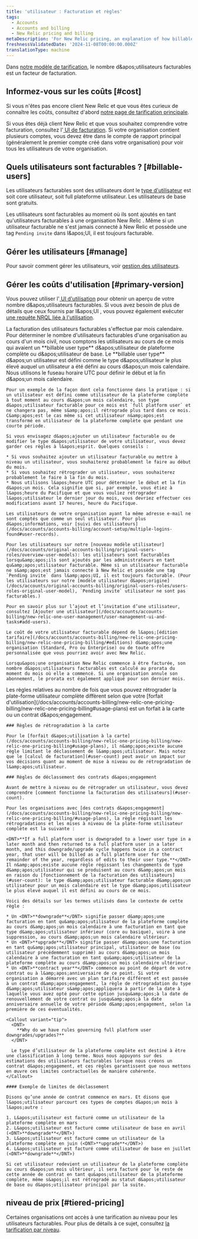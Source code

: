 ```yaml
---
title: 'utilisateur : Facturation et règles'
tags:
  - Accounts
  - Accounts and billing
  - New Relic pricing and billing
metaDescription: 'For New Relic pricing, an explanation of how billable users are calculated and rules for downgrading users.'
freshnessValidatedDate: '2024-11-08T00:00:00.000Z'
translationType: machine
---
```


Dans [notre modèle de tarification](/docs/accounts/accounts-billing/new-relic-one-pricing-billing/new-relic-one-pricing-billing), le nombre d&amp;apos;utilisateurs facturables est un facteur de facturation.

## Informez-vous sur les coûts [#cost]

Si vous n&apos;êtes pas encore client New Relic et que vous êtes curieux de connaître les coûts, consultez d&apos;abord [notre page de tarification principale](https://newrelic.com/pricing).

Si vous êtes déjà client New Relic et que vous souhaitez comprendre votre facturation, consultez l&apos;[ UI de facturation](/docs/accounts/accounts-billing/general-account-settings/introduction-account-settings). Si votre organisation contient plusieurs comptes, vous devez être dans le compte de rapport principal (généralement le premier compte créé dans votre organisation) pour voir tous les utilisateurs de votre organisation.

## Quels utilisateurs sont facturables ? [#billable-users]

Les utilisateurs facturables sont des utilisateurs dont le [type d&apos;utilisateur](/docs/accounts/accounts-billing/new-relic-one-user-management/user-type) est soit core utilisateur, soit full plateforme utilisateur. Les utilisateurs de base sont gratuits.

Les utilisateurs sont facturables au moment où ils sont ajoutés en tant qu&apos;utilisateurs facturables à une organisation New Relic . Même si un utilisateur facturable ne s&apos;est jamais connecté à New Relic et possède une tag `Pending invite` dans l&amp;apos;UI, il est toujours facturable.

## Gérer les utilisateurs [#manage]

Pour savoir comment gérer les utilisateurs, voir [gestion des utilisateurs](/docs/accounts/accounts-billing/new-relic-one-user-management/user-management-ui-and-tasks).

## Gérer les coûts d&apos;utilisation [#primary-version]

Vous pouvez utiliser l&apos;[ UI d&apos;utilisation](/docs/accounts/accounts-billing/general-account-settings/introduction-account-settings/#pricing) pour obtenir un aperçu de votre nombre d&amp;apos;utilisateurs facturables. Si vous avez besoin de plus de détails que ceux fournis par l&amp;apos;UI , vous pouvez également exécuter [une requête NRQL liée à l&apos;utilisation](/docs/accounts/accounts-billing/new-relic-one-pricing-billing/usage-queries-alerts).

<CollapserGroup>
  <Collapser id="user-count" title="Comment les utilisateurs facturables sont comptabilisés">
    La facturation des utilisateurs facturables s&apos;effectue par mois calendaire. Pour déterminer le nombre d&apos;utilisateurs facturables d&apos;une organisation au cours d&apos;un mois civil, nous comptons les utilisateurs au cours de ce mois qui avaient un <DNT>**billable user type**</DNT> d&amp;apos;utilisateur de plateforme complète ou d&amp;apos;utilisateur de base. Le <DNT>**billable user type**</DNT> d&amp;apos;un utilisateur est défini comme le type d&amp;apos;utilisateur le plus élevé auquel un utilisateur a été défini au cours d&amp;apos;un mois calendaire. Nous utilisons le fuseau horaire UTC pour définir le début et la fin d&amp;apos;un mois calendaire.

    Pour un exemple de la façon dont cela fonctionne dans la pratique : si un utilisateur est défini comme utilisateur de la plateforme complète à tout moment au cours d&apos;un mois calendaire, son type d&apos;utilisateur facturable pour ce mois est `full platform user` et ne changera pas, même s&amp;apos;il rétrograde plus tard dans ce mois. C&amp;apos;est le cas même si cet utilisateur n&amp;apos;est transformé en utilisateur de la plateforme complète que pendant une courte période.

    Si vous envisagez d&apos;ajouter un utilisateur facturable ou de modifier le type d&apos;utilisateur de votre utilisateur, vous devez garder ces règles à l&apos;esprit. Quelques conseils :

    * Si vous souhaitez ajouter un utilisateur facturable ou mettre à niveau un utilisateur, vous souhaiterez probablement le faire au début du mois.
    * Si vous souhaitez rétrograder un utilisateur, vous souhaiterez probablement le faire à la fin du mois.
    * Nous utilisons l&apos;heure UTC pour déterminer le début et la fin d&apos;un mois. Cela signifie que si, par exemple, vous étiez à l&apos;heure du Pacifique et que vous vouliez rétrograder l&apos;utilisateur le dernier jour du mois, vous devriez effectuer ces modifications avant 17 heures, heure du Pacifique.

    Les utilisateurs de votre organisation ayant la même adresse e-mail ne sont comptés que comme un seul utilisateur. Pour plus d&apos;informations, voir [suivi des utilisateurs](/docs/accounts/accounts-billing/account-setup/multiple-logins-found#user-records).

    Pour les utilisateurs sur notre [nouveau modèle utilisateur](/docs/accounts/original-accounts-billing/original-users-roles/overview-user-models): les utilisateurs sont facturables lorsqu&amp;apos;ils sont ajoutés par les administrateurs en tant qu&amp;apos;utilisateur facturable. Même si un utilisateur facturable ne s&amp;apos;est jamais connecté à New Relic et possède une tag `Pending invite` dans l&amp;apos;UI, il est toujours facturable. (Pour les utilisateurs sur notre [modèle utilisateur d&apos;origine](/docs/accounts/original-accounts-billing/original-users-roles/users-roles-original-user-model), `Pending invite` utilisateur ne sont pas facturables.)

    Pour en savoir plus sur l’ajout et l’invitation d’une utilisateur, consultez [Ajouter une utilisateur](/docs/accounts/accounts-billing/new-relic-one-user-management/user-management-ui-and-tasks#add-users).

    Le coût de votre utilisateur facturable dépend de l&apos;[édition tarifaire](/docs/accounts/accounts-billing/new-relic-one-pricing-billing/new-relic-one-pricing-billing/#editions) d&amp;apos;une organisation (Standard, Pro ou Enterprise) ou de toute offre personnalisée que vous pourriez avoir avec New Relic.

    Lorsqu&apos;une organisation New Relic commence à être facturée, son nombre d&apos;utilisateurs facturables est calculé au prorata du moment du mois où elle a commencé. Si une organisation annule son abonnement, le prorata est également appliqué pour son dernier mois.
  </Collapser>

  <Collapser id="user-downgrade-rules" title="règles de rétrogradation des utilisateurs">
    Les règles relatives au nombre de fois que vous pouvez rétrograder la plate-forme utilisateur complète diffèrent selon que votre [forfait d&apos;utilisation](/docs/accounts/accounts-billing/new-relic-one-pricing-billing/new-relic-one-pricing-billing#usage-plans) est un forfait à la carte ou un contrat d&amp;apos;engagement.

    ### Règles de rétrogradation à la carte

    Pour le [forfait d&apos;utilisation à la carte](/docs/accounts/accounts-billing/new-relic-one-pricing-billing/new-relic-one-pricing-billing#usage-plans), il n&amp;apos;existe aucune règle limitant le déclassement de l&amp;apos;utilisateur. Mais notez que le [calcul de facturation](#user-count) peut avoir un impact sur vos décisions quant au moment de mise à niveau ou de rétrogradation de l&amp;apos;utilisateur.

    ### Règles de déclassement des contrats d&apos;engagement

    Avant de mettre à niveau ou de rétrograder un utilisateur, vous devez comprendre [comment fonctionne la facturation des utilisateurs](#user-count).

    Pour les organisations avec [des contrats d&apos;engagement](/docs/accounts/accounts-billing/new-relic-one-pricing-billing/new-relic-one-pricing-billing/#usage-plans), la règle régissant les rétrogradations et les mises à niveau de la plate-forme utilisateur complète est la suivante :

    <DNT>**If a full platform user is downgraded to a lower user type in a later month and then returned to a full platform user in a later month, and this downgrade/upgrade cycle happens twice in a contract year, that user will be billed as a full platform user for the remainder of the year, regardless of edits to their user type.**</DNT> Il n&amp;apos;existe aucune règle régissant les changements de type d&amp;apos;utilisateur qui se produisent au cours d&amp;apos;un mois en raison du [fonctionnement de la facturation des utilisateurs](#user-count): le type d&amp;apos;utilisateur facturable d&amp;apos;un utilisateur pour un mois calendaire est le type d&amp;apos;utilisateur le plus élevé auquel il est défini au cours de ce mois.

    Voici des détails sur les termes utilisés dans le contexte de cette règle :

    * Un <DNT>**downgrade**</DNT> signifie passer d&amp;apos;une facturation en tant qu&amp;apos;utilisateur de la plateforme complète au cours d&amp;apos;un mois calendaire à une facturation en tant que type d&amp;apos;utilisateur inférieur (core ou basique), voire à une suppression, au cours d&amp;apos;un mois calendaire ultérieur.
    * Un <DNT>**upgrade**</DNT> signifie passer d&amp;apos;une facturation en tant qu&amp;apos;utilisateur principal, utilisateur de base (ou utilisateur précédemment supprimé) au cours d&amp;apos;un mois calendaire à une facturation en tant qu&amp;apos;utilisateur de la plateforme complète au cours d&amp;apos;un mois calendaire ultérieur.
    * Un <DNT>**contract year**</DNT> commence au point de départ de votre contrat ou à l&amp;apos;anniversaire de ce point. Si votre organisation a démarré avec un plan tarifaire différent et est passée à un contrat d&amp;apos;engagement, la règle de rétrogradation du type d&amp;apos;utilisateur s&amp;apos;appliquera à partir de la date à laquelle vous avez opté pour cette option jusqu&amp;apos;à la date de renouvellement de votre contrat ou jusqu&amp;apos;à la date anniversaire annuelle de votre période d&amp;apos;engagement, selon la première de ces éventualités.

    <Callout variant="tip">
      <DNT>
        **Why do we have rules governing full platform user downgrades/upgrades?**
      </DNT>

      Le type d’utilisateur de la plateforme complète est destiné à être une classification à long terme. Nous nous appuyons sur des estimations des utilisateurs facturables lorsque nous créons un contrat d&apos;engagement, et ces règles garantissent que nous mettons en œuvre ces limites contractuelles de manière cohérente.
    </Callout>

    #### Exemple de limites de déclassement

    Disons qu’une année de contrat commence en mars. Et disons que l&apos;utilisateur parcourt ces types de comptes d&apos;un mois à l&apos;autre :

    1. L&apos;utilisateur est facturé comme un utilisateur de la plateforme complète en mars
    2. L&apos;utilisateur est facturé comme utilisateur de base en avril (<DNT>**downgrade**</DNT>)
    3. L&apos;utilisateur est facturé comme un utilisateur de la plateforme complète en juin (<DNT>**upgrade**</DNT>)
    4. L&apos;utilisateur est facturé comme utilisateur de base en juillet (<DNT>**downgrade**</DNT>)

    Si cet utilisateur redevient un utilisateur de la plateforme complète au cours d&apos;un mois ultérieur, il sera facturé pour le reste de cette année de contrat en tant qu&apos;utilisateur de la plateforme complète, même s&apos;il est rétrogradé au statut d&apos;utilisateur de base ou d&apos;utilisateur principal par la suite.
  </Collapser>
</CollapserGroup>

## niveau de prix [#tiered-pricing]

Certaines organisations ont accès à une tarification au niveau pour les utilisateurs facturables. Pour plus de détails à ce sujet, consultez [la tarification par niveau](/docs/accounts/accounts-billing/new-relic-one-pricing-billing/new-relic-one-pricing-billing#tiered-pricing).